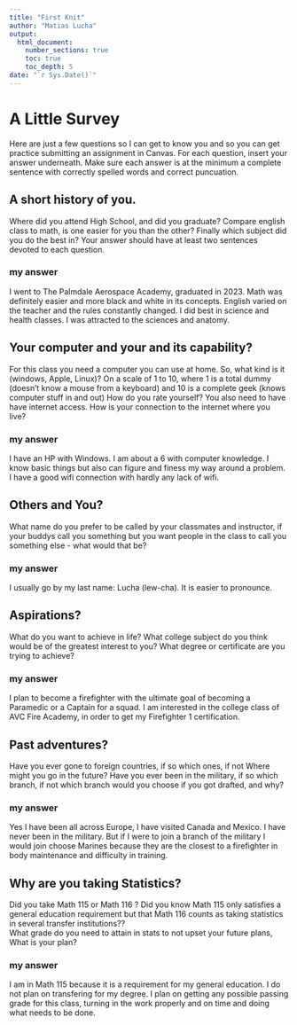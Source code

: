 ```yaml
---
title: "First Knit"
author: "Matias Lucha"
output: 
  html_document:
    number_sections: true
    toc: true
    toc_depth: 5
date: "`r Sys.Date()`"   
---
```


# A Little Survey

Here are just a few questions so I can get to know you and so you can get practice submitting an assignment in Canvas.  For each question, insert your answer underneath. Make sure each answer is at the minimum a complete sentence with correctly spelled words and correct puncuation. 

## A short history of you.  
Where did you attend High School, and did you graduate? Compare english class to math, is one easier for you than the other? Finally which subject did you do the best in? Your answer should have at least two sentences devoted to each question.  
  
### my answer     
  
I went to The Palmdale Aerospace Academy, graduated in 2023. Math was definitely easier and more black and white in its concepts. English varied on the teacher and the rules constantly changed. I did best in science and health classes. I was attracted to the sciences and anatomy. 
     


## Your computer and your and its capability?  
 For this class  you need a computer you can use at home.  So, what kind is it (windows, Apple, Linux)?  On a scale of 1 to 10, where 1 is a total dummy (doesn't know a mouse from a keyboard) and 10 is a complete geek (knows computer stuff in and out) How do you rate yourself?  You also need to have have internet access. How is your connection to the internet where you live?

### my answer   
  
   
I have an HP with Windows. I am about a 6 with computer knowledge. I know basic things but also can figure and finess my way around a problem. I have a good wifi connection with hardly any lack of wifi.

## Others and You?   
What name do you prefer to be called by your classmates and instructor, if your buddys call you something but you want people in the class to call you something else - what would that be? 

### my answer     
  
   
 I usually go by my last name: Lucha (lew-cha). It is easier to pronounce. 




## Aspirations?   
What do you want to achieve in life?  What college subject do you think would be of the greatest interest to you? What degree or certificate are you trying to achieve?

### my answer     
  
   
 I plan to become a firefighter with the ultimate goal of becoming a Paramedic or a Captain for a squad. I am interested in the college class of AVC Fire Academy, in order to get my Firefighter 1 certification.




## Past adventures?  
Have you ever gone to foreign countries, if so which ones, if not Where might you go in the future?  Have you ever been in the military, if so which branch, if not which branch would you choose if you got drafted, and why?

### my answer     
  
   
  Yes I have been all across Europe, I have visited Canada and Mexico. I have never been in the military. But if I were to join a branch of the military I would join choose Marines because they are the closest to a firefighter in body maintenance and difficulty in training.  




## Why are you taking Statistics?  
Did you take Math 115 or Math 116 ?  Did you know Math 115 only satisfies a general education requirement but that Math 116 counts as taking statistics in several transfer institutions??  
What grade do you need to attain in stats to not upset your future plans, What is your plan?  
 

### my answer     
  
   I am in Math 115 because it is a requirement for my general education. I do not plan on transfering for my degree. I plan on getting any possible passing grade for this class, turning in the work properly and on time and doing what needs to be done. 
 






  




